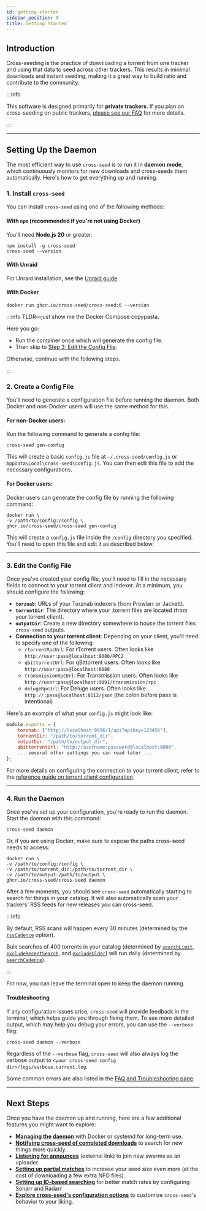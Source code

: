 ```yaml
---
id: getting-started
sidebar_position: 0
title: Getting Started
---
```



## Introduction

Cross-seeding is the practice of downloading a torrent from one tracker and
using that data to seed across other trackers. This results in minimal downloads
and instant seeding, making it a great way to build ratio and contribute to the
community.

:::info

This software is designed primarily for **private trackers**. If you plan on
cross-seeding on public trackers,
[please see our FAQ](./faq-troubleshooting.md#does-cross-seed-work-on-public-trackers)
for more details.

:::

---

## Setting Up the Daemon

The most efficient way to use `cross-seed` is to run it in **daemon mode**,
which continuously monitors for new downloads and cross-seeds them
automatically. Here's how to get everything up and running.

### 1. Install `cross-seed`

You can install `cross-seed` using one of the following methods:

#### With `npm` (recommended if you're not using Docker)

You'll need **Node.js 20** or greater.

```shell
npm install -g cross-seed
cross-seed --version
```

#### With Unraid

For Unraid installation, see the [Unraid guide](../tutorials/unraid.md).

#### With Docker

```shell
docker run ghcr.io/cross-seed/cross-seed:6 --version
```

:::info TLDR—just show me the Docker Compose copypasta.

Here you go:

<DockerCompose />

-   Run the container once which will generate the config file.
-   Then skip to [Step 3: Edit the Config File](#3-edit-the-config-file).

Otherwise, continue with the following steps.

:::

### 2. Create a Config File

You'll need to generate a configuration file before running the daemon. Both
Docker and non-Docker users will use the same method for this.

#### For non-Docker users:

Run the following command to generate a config file:

```shell
cross-seed gen-config
```

This will create a basic `config.js` file at `~/.cross-seed/config.js` or
`AppData\Local\cross-seed\config.js`. You can then edit this file to add the
necessary configurations.

#### For Docker users:

Docker users can generate the config file by running the following command:

```shell
docker run \
-v /path/to/config:/config \
ghcr.io/cross-seed/cross-seed gen-config
```

This will create a `config.js` file inside the `/config` directory you
specified. You'll need to open this file and edit it as described below.

---

### 3. Edit the Config File

Once you've created your config file, you'll need to fill in the necessary
fields to connect to your torrent client and indexer. At a minimum, you should
configure the following:

-   **`torznab`**: URLs of your Torznab indexers (from Prowlarr or Jackett).
-   **`torrentDir`**: The directory where your .torrent files are located (from
    your torrent client).
-   **`outputDir`**: Create a new directory somewhere to house the torrent files
    `cross-seed` outputs.
-   **Connection to your torrent client**: Depending on your client, you'll need
    to specify one of the following:
    -   `rtorrentRpcUrl`: For rTorrent users. Often looks like
        `http://user:pass@localhost:8080/RPC2`
    -   `qbittorrentUrl`: For qBittorrent users. Often looks like
        `http://user:pass@localhost:8080`
    -   `transmissionRpcUrl`: For Transmission users. Often looks like
        `http://user:pass@localhost:9091/transmission/rpc`
    -   `delugeRpcUrl`: For Deluge users. Often looks like
        `http://:pass@localhost:8112/json` (the colon before pass is
        intentional)

Here's an example of what your `config.js` might look like:

```js
module.exports = {
	torznab: ["http://localhost:9696/1/api?apikey=123456"],
	torrentDir: "/path/to/torrent_dir",
	outputDir: "/path/to/output_dir",
	qbittorrentUrl: "http://username:password@localhost:8080",
	... several other settings you can read later ...
};
```

For more details on configuring the connection to your torrent client, refer to
the
[reference guide on torrent client configuration](../tutorials/injection.md).

---

### 4. Run the Daemon

Once you've set up your configuration, you're ready to run the daemon. Start the
daemon with this command:

```shell
cross-seed daemon
```

Or, if you are using Docker, make sure to expose the paths cross-seed needs to
access:

```shell
docker run \
-v /path/to/config:/config \
-v /path/to/torrent_dir:/path/to/torrent_dir \
-v /path/to/output:/path/to/output \
ghcr.io/cross-seed/cross-seed daemon
```

After a few moments, you should see `cross-seed` automatically starting to
search for things in your catalog. It will also automatically scan your
trackers' RSS feeds for new releases you can cross-seed.

:::info

By default, RSS scans will happen every 30 minutes (determined by the
[`rssCadence`](../basics/options#rsscadence) option).

Bulk searches of 400 torrents in your catalog (determined by
[`searchLimit`](../basics/options#searchlimit),
[`excludeRecentSearch`](../basics/options#excluderecentsearch), and
[`excludeOlder`](../basics/options#excludeolder)) will run daily (determined by
[`searchCadence`](../basics/options#searchcadence)).

:::

For now, you can leave the terminal open to keep the daemon running.

#### Troubleshooting

If any configuration issues arise, `cross-seed` will provide feedback in the
terminal, which helps guide you through fixing them. To see more detailed
output, which may help you debug your errors, you can use the `--verbose` flag:

```shell
cross-seed daemon --verbose
```

Regardless of the `--verbose` flag, `cross-seed` will also always log the
verbose output to `<your cross-seed config dir>/logs/verbose.current.log`.

Some common errors are also listed in the
[FAQ and Troubleshooting page](./faq-troubleshooting).

---

## Next Steps

Once you have the daemon up and running, here are a few additional features you
might want to explore:

-   [**Managing the daemon**](./managing-the-daemon) with Docker or systemd for
    long-term use.
-   [**Notifying cross-seed of completed downloads**](../tutorials/triggering-searches)
    to search for new things more quickly.
-   [**Listening for announces**](https://autobrr.com/3rd-party-tools/cross-seed#cross-seed-filter)
    (external link) to join new swarms as an uploader.
-   [**Setting up partial matches**](../tutorials/partial-matching) to increase
    your seed size even more (at the cost of downloading a few extra NFO files).
-   [**Setting up ID-based searching**](../tutorials/id-searching) for better
    match rates by configuring Sonarr and Radarr
-   [**Explore cross-seed's configuration options**](options) to customize
    `cross-seed`'s behavior to your liking.
